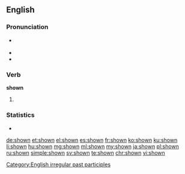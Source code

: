==English==

===Pronunciation===
* {{a|US}} {{IPA|/ˈʃoʊ̪n/}}
* {{audio|en-us-shown.ogg|Audio (US)}}
* {{rhymes|əʊn}}

===Verb===
'''shown'''

# {{past participle of|show|lang=en}}

===Statistics===
* {{rank|mighty|Hart|social|923|shown|escape|Mr|shot}}

[[Category:English irregular past participles]]

[[de:shown]]
[[et:shown]]
[[el:shown]]
[[es:shown]]
[[fr:shown]]
[[ko:shown]]
[[ku:shown]]
[[li:shown]]
[[hu:shown]]
[[mg:shown]]
[[ml:shown]]
[[my:shown]]
[[ja:shown]]
[[pl:shown]]
[[ru:shown]]
[[simple:shown]]
[[sv:shown]]
[[te:shown]]
[[chr:shown]]
[[vi:shown]]